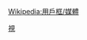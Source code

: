 {{Userbox
  |border-c=black
  |border-s=1
  |id=都會台
  |id-c=yellow
  |id-fc=aqua
  |id-s=12
  |info=這個用戶喜歡觀賞'''[[三立都會台]]'''/'''三立都會台HD'''
  |info-c=lime
  |info-fc=bllack
  |info-s=9
}}<includeonly>[[Category:喜歡觀賞三立都會台的維基人|{{PAGENAME}}]]</includeonly><noinclude>
[[Category:媒體用戶框模板|視]]
</noinclude><noinclude>{{Clear}}[[Wikipedia:用戶框/媒體]]</noinclude>